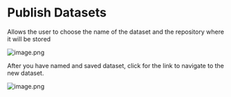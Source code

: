 # Publish Datasets

Allows the user to choose the name of the dataset and the repository where it will be stored

![image.png](https://alphacast-images.s3.us-west-2.amazonaws.com/next-s3-uploads/fa32986c-034d-43aa-8684-66bdab4a8422/Publish-to-Dataset.jpg)

After you have named and saved dataset, click for the link to navigate to the new dataset.

![image.png](https://alphacast-images.s3.us-west-2.amazonaws.com/next-s3-uploads/1ce5fd81-cd52-4344-81c7-25450597b6d2/Publish-to-Dataset2.jpg)
